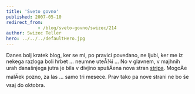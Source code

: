 ```yaml
---
title: 'Sveto govno'
published: 2007-05-10
redirect_from: 
            - /blog/sveto-govno/swizec/214
author: Swizec Teller
hero: ../../../defaultHero.jpg
---
```

Danes bolj kratek blog, ker se mi, po pravici povedano, ne ljubi, ker me iz nekega razloga boli hrbet ... neumne uteÅ¾i ... No v glavnem, v majhnih urah današnjega jutra je bila v divjino spušÄena nova stran [stripa](http://swizec.com/index.php/mode=show_comics/comic=7). MogoÄe malÄek pozno, za las ... samo tri mesece. Prav tako pa nove strani ne bo še vsaj do oktobra.